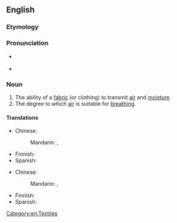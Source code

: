 ==English==

===Etymology===
{{suffix|en|breathable|ity}}

===Pronunciation===
* {{a|US}} {{IPA|en|/ˌbɹiː.ðəˈbɪl.ə.ti/}}
* {{audio|en|En-us-breathability.ogg|Audio (US)}}

===Noun===
{{en-noun|~}}

# The ability of a [[fabric]] (or clothing) to transmit [[air]] and [[moisture]].
# The degree to which [[air]] is suitable for [[breathing]].

====Translations====
{{trans-top|ability of fabric to transmit air and moisture}}
* Chinese:
*: Mandarin: {{t|cmn|透氣性}}, {{t|cmn|透气性|tr=tòuqìxìng}}
{{trans-mid}}
* Finnish: {{t|fi|hengittävyys}}
* Spanish: {{t-needed|es}}
{{trans-bottom}}

{{trans-top|quality of air suitable for breathing}}
* Chinese:
*: Mandarin: {{t|cmn|[[空氣]][[質量]]}}, {{t|cmn|[[空气]][[质量]]|tr=kōngqì zhìliàng}}
{{trans-mid}}
* Finnish: {{t|fi|hengityskelpoisuus}}
* Spanish: {{t-needed|es}}
{{trans-bottom}}

[[Category:en:Textiles]]